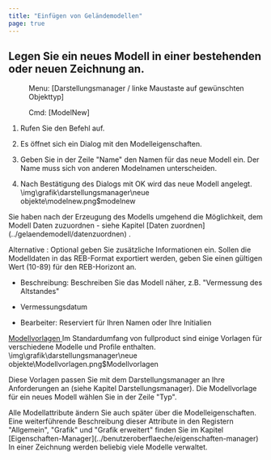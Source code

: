```yaml
---
title: "Einfügen von Geländemodellen"
page: true
---
```

## Legen Sie ein neues Modell in einer bestehenden oder neuen Zeichnung an.
 <Menu> Menu: [Darstellungsmanager / linke Maustaste auf gewünschten Objekttyp] </Menu> 
<GeoDesigner> <Menu> Cmd: [ModelNew] </Menu> </GeoDesigner>

1. Rufen Sie den Befehl auf.

2. Es &#246;ffnet sich ein Dialog mit den Modelleigenschaften.

3. Geben Sie in der Zeile &quot;Name&quot; den Namen f&#252;r das neue Modell ein. Der Name muss sich von anderen Modelnamen unterscheiden.

4. Nach Best&#228;tigung des Dialogs mit <Border>OK</Border>  wird das neue Modell angelegt.<Image>\img\grafik\darstellungsmanager\neue objekte\modelnew.png$modelnew</Image>

<Success>
Sie haben nach der Erzeugung des Modells umgehend die M&#246;glichkeit, dem Modell Daten zuzuordnen - siehe Kapitel [Daten zuordnen](../gelaendemodell/datenzuordnen)
.
</Success>


Alternative
: Optional geben Sie zus&#228;tzliche Informationen ein. Sollen die Modelldaten in das REB-Format exportiert werden, geben Sie einen g&#252;ltigen Wert (10-89) f&#252;r den REB-Horizont an.


- <Bold> Beschreibung: </Bold>  Beschreiben Sie das Modell n&#228;her, z.B. &quot;Vermessung des Altstandes&quot;

- <Bold> Vermessungsdatum </Bold> 
- <Bold> Bearbeiter: </Bold>  Reserviert f&#252;r Ihren Namen oder Ihre Initialien





 <U> Modellvorlagen </U> 
Im Standardumfang von  <Placeholder>fullproduct</Placeholder> sind einige Vorlagen f&#252;r verschiedene Modelle und Profile enthalten.<Image>\img\grafik\darstellungsmanager\neue objekte\Modellvorlagen.png$Modellvorlagen</Image>

Diese Vorlagen passen Sie mit dem Darstellungsmanager an Ihre Anforderungen an (siehe Kapitel Darstellungsmanager). Die Modellvorlage f&#252;r ein neues Modell w&#228;hlen Sie in der Zeile &quot;Typ&quot;.

<Success>
Alle Modellattribute &#228;ndern Sie auch sp&#228;ter &#252;ber die Modelleigenschaften. Eine weiterf&#252;hrende  Beschreibung dieser Attribute in den Registern &quot;Allgemein&quot;, &quot;Grafik&quot; und &quot;Grafik erweitert&quot; finden Sie im Kapitel [Eigenschaften-Manager](../benutzeroberflaeche/eigenschaften-manager)
</Success>

<Success>
In einer Zeichnung werden beliebig viele Modelle verwaltet.
</Success>
